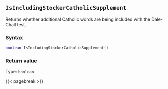 ## `IsIncludingStockerCatholicSupplement`

Returns whether additional Catholic words are being included with the Dale-Chall test.

### Syntax {-}

``` .lua
boolean IsIncludingStockerCatholicSupplement()
```


### Return value {-}

Type: `boolean`


{{< pagebreak >}}
